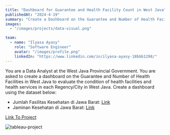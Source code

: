 ```yaml
---
title: "Dashboard for Guarantee and Health Facility Count in West Java"
publishedAt: "2024-4-19"
summary: "Create a Dashboard on the Guarantee and Number of Health Facilities in West Java"
images:
  - "/images/projects/data-visual.png"

team:
  - name: "Ilyasa Ayasy"
    role: "Software Engineer"
    avatar: "/images/profile.png"
    linkedIn: "https://www.linkedin.com/in/ilyasa-ayasy-18bbb1298/"
---
```


You are a Data Analyst at the West Java
Provincial Government. You are asked to create a
dashboard on the Guarantee and Number of
Health Facilities in West Java to evaluate the
condition of health facilities and health services in
each Regency/City in West Java.
Create a dashboard using the dataset below:

- Jumlah Fasilitas Kesehatan di Jawa Barat: [Link](https://docs.google.com/spreadsheets/d/1nVGS23chdgSK28dbvCxRTtVUG4vE3VNlxqwjDTFaJ7A/edit?gid=755185643#gid=755185643)
- Jaminan Kesehatan di Jawa Barat: [Link](https://docs.google.com/spreadsheets/d/1Dq4klPNqm50vEQT-dkGfRns_qBTiliwah5znoI5dA9A/edit?gid=1170460322#gid=1170460322)

[Link To Project](https://public.tableau.com/app/profile/ayasy.el/viz/DashboardJumlahFasilitasJaminanKesehatandiJawaBarat/Dashboard1)

![tableau-project](/images/projects/tableau-project.jpeg)
